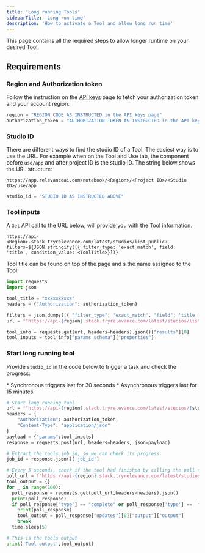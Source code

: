 ```yaml
---
title: 'Long running Tools'
sidebarTitle: 'Long run time'
description: 'How to activate a Tool and allow long run time'
---
```


This page contains all the required steps to allow longer runtime on your desired Tool.

## Requirements
### Region and Authorization token

Follow the instruction on the [API keys](/get-started/key-concepts/api-keys) page to fetch your 
authorization token and your account region.

```Python
region = "REGION CODE AS INSTRUCTED in the API keys page"
authorization_token = "AUTHORIZATION TOKEN AS INSTRUCTED in the API keys page"
```


### Studio ID
There are different ways to find the studio ID of a Tool. The easiest way is to use the URL. For example 
when on the Tool and Use tab, the component before `use/app` and after project ID is the studio ID. The string 
below shows the URL structure:

`https://app.relevanceai.com/notebook/<Region>/<Project ID>/<Studio ID>/use/app`

```Python
studio_id = "STUDIO ID AS INSTRUCTED ABOVE"
```

### Tool inputs

A `Get` API call to the URL below, will provide you with the Tool information.
```
https://api-<Region>.stack.tryrelevance.com/latest/studios/list_public?filters=${JSON.stringify([{ filter_type: 'exact_match', field: 'title', condition_value: <ToolTitle>}])}
```

<Tip> Tool title can be found on top of the page and s the name assigned to the Tool. </Tip>


```Python
import requests
import json

tool_title = "xxxxxxxxxx"
headers = {"Authorization": authorization_token}

filters = json.dumps([{ "filter_type": 'exact_match', "field": 'title', "condition_value": tool_title}])
url = f"https://api-{region}.stack.tryrelevance.com/latest/studios/list_public?filters={filters}"

tool_info = requests.get(url, headers=headers).json()["results"][0]
tool_inputs = tool_info["params_schema"]["properties"]
```

### Start long running tool

Provide `studio_id` in the code below to trigger a task and check the progress:

<Info>
* Synchronous triggers last for 30 seconds
* Asynchronous triggers last for 15 minutes
</Info>

```Python
# Start long running tool
url = f"https://api-{region}.stack.tryrelevance.com/latest/studios/{studio_id}/trigger_async"
headers = {
    "Authorization": authorization_token,
    "Content-Type": "application/json"
}
payload = {"params":tool_inputs}
response = requests.post(url, headers=headers, json=payload)

# Extract the tools job id, so we can check its progress
job_id = response.json()['job_id']

# Every 5 seconds, check if the tool had finished by calling the poll endpoint
poll_url = f"https://api-{region}.stack.tryrelevance.com/latest/studios/{studio_id}/async_poll/{job_id}?ending_update_only=true"
tool_output = {}
for _ in range(100):
  poll_response = requests.get(poll_url,headers=headers).json()
  print(poll_response)
  if poll_response['type'] == "complete" or poll_response['type'] == 'failed':
    print(poll_response)
    tool_output = poll_response["updates"][0]["output"]["output"]
    break
  time.sleep(5)

# This is the tools output
print('Tool-output',tool_output)
```